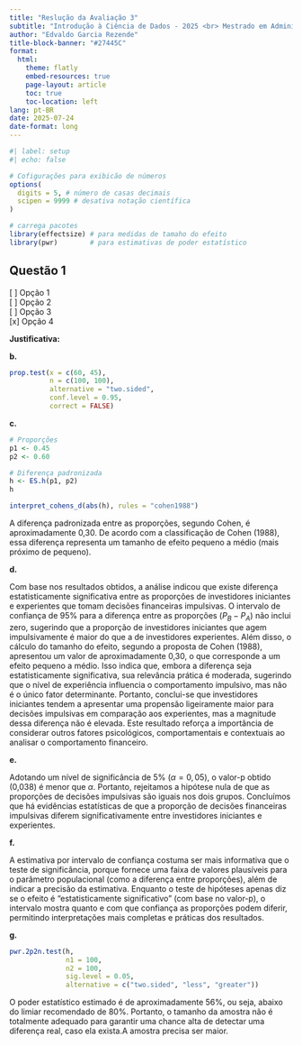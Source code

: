 ```yaml
---
title: "Reslução da Avaliação 3"
subtitle: "Introdução à Ciência de Dados - 2025 <br> Mestrado em Administração"
author: "Edvaldo Garcia Rezende"
title-block-banner: "#27445C"
format:
  html:
    theme: flatly
    embed-resources: true
    page-layout: article
    toc: true
    toc-location: left
lang: pt-BR
date: 2025-07-24
date-format: long
---
```



```r
#| label: setup
#| echo: false

# Cofigurações para exibicão de números
options(
  digits = 5, # número de casas decimais
  scipen = 9999 # desativa notação científica
)

# carrega pacotes
library(effectsize) # para medidas de tamaho do efeito
library(pwr)        # para estimativas de poder estatístico
```



## Questão 1 

[ ] Opção 1  
[ ] Opção 2  
[ ] Opção 3  
[x] Opção 4


**Justificativa:**




**b.** 


```r
prop.test(x = c(60, 45),
          n = c(100, 100),
          alternative = "two.sided",
          conf.level = 0.95,
          correct = FALSE)

```




**c.** 


```r
# Proporções
p1 <- 0.45
p2 <- 0.60

# Diferença padronizada
h <- ES.h(p1, p2)
h

interpret_cohens_d(abs(h), rules = "cohen1988")

```
A diferença padronizada entre as proporções, segundo Cohen, é aproximadamente 
0,30. De acordo com a classificação de Cohen (1988), essa diferença representa 
um tamanho de efeito pequeno a médio (mais próximo de pequeno).




**d.** 

Com base nos resultados obtidos, a análise indicou que existe diferença 
estatisticamente significativa entre as proporções de investidores iniciantes 
e experientes que tomam decisões financeiras impulsivas. O intervalo de 
confiança de 95% para a diferença entre as proporções ($P_B − P_A$) 
não inclui zero, sugerindo que a proporção de investidores iniciantes que agem 
impulsivamente é maior do que a de investidores experientes.
Além disso, o cálculo do tamanho do efeito, segundo a proposta de Cohen (1988), 
apresentou um valor de aproximadamente 0,30, o que corresponde a um efeito 
pequeno a médio. Isso indica que, embora a diferença seja estatisticamente 
significativa, sua relevância prática é moderada, sugerindo que o nível de 
experiência influencia o comportamento impulsivo, mas não é o único fator 
determinante.
Portanto, conclui-se que investidores iniciantes tendem a apresentar uma 
propensão ligeiramente maior para decisões impulsivas em comparação aos 
experientes, mas a magnitude dessa diferença não é elevada. Este resultado
reforça a importância de considerar outros fatores psicológicos, 
comportamentais e contextuais ao analisar o comportamento financeiro.





**e.** 

Adotando um nível de significância de 5% ($\alpha = 0{,}05$), o valor-p 
obtido (0,038) é menor que $\alpha$.
Portanto, rejeitamos a hipótese nula de que as proporções de decisões 
impulsivas são iguais nos dois grupos.
Concluímos que há evidências estatísticas de que a proporção de decisões 
financeiras impulsivas diferem significativamente entre investidores iniciantes
e experientes.




**f.** 

A estimativa por intervalo de confiança costuma ser mais informativa que o 
teste de significância, porque fornece uma faixa de valores plausíveis para 
o parâmetro populacional (como a diferença entre proporções), além de indicar 
a precisão da estimativa.
Enquanto o teste de hipóteses apenas diz se o efeito é “estatisticamente 
significativo” (com base no valor-p), o intervalo mostra quanto e com que 
confiança as proporções podem diferir, permitindo interpretações mais 
completas e práticas dos resultados.



**g.**



```r
pwr.2p2n.test(h, 
              n1 = 100, 
              n2 = 100, 
              sig.level = 0.05, 
              alternative = c("two.sided", "less", "greater"))
```
O poder estatístico estimado é de aproximadamente 56%, ou seja, abaixo do limiar 
recomendado de 80%. Portanto, o tamanho da amostra não é totalmente adequado 
para garantir uma chance alta de detectar uma diferença real, caso ela exista.A
amostra precisa ser maior.













